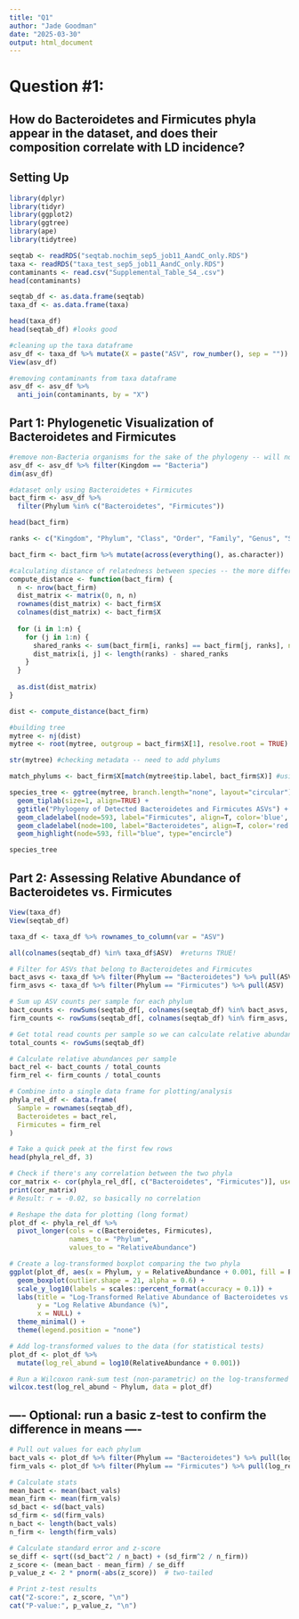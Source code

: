 ```yaml
---
title: "Q1"
author: "Jade Goodman"
date: "2025-03-30"
output: html_document
---
```

# Question #1:
## How do Bacteroidetes and Firmicutes phyla appear in the dataset, and does their composition correlate with LD incidence? 



## Setting Up
```r
library(dplyr)
library(tidyr)
library(ggplot2)
library(ggtree)
library(ape)
library(tidytree)
```

```r
seqtab <- readRDS("seqtab.nochim_sep5_job11_AandC_only.RDS")       
taxa <- readRDS("taxa_test_sep5_job11_AandC_only.RDS")    
contaminants <- read.csv("Supplemental_Table_S4_.csv")
head(contaminants)

seqtab_df <- as.data.frame(seqtab)
taxa_df <- as.data.frame(taxa)

head(taxa_df)
head(seqtab_df) #looks good 
```

```r
#cleaning up the taxa dataframe
asv_df <- taxa_df %>% mutate(X = paste("ASV", row_number(), sep = ""))
View(asv_df)

#removing contaminants from taxa dataframe
asv_df <- asv_df %>%
  anti_join(contaminants, by = "X")
```

## Part 1: Phylogenetic Visualization of Bacteroidetes and Firmicutes
```r
#remove non-Bacteria organisms for the sake of the phylogeny -- will not run if not narrowed down further
asv_df <- asv_df %>% filter(Kingdom == "Bacteria")
dim(asv_df)

#dataset only using Bacteroidetes + Firmicutes
bact_firm <- asv_df %>%
  filter(Phylum %in% c("Bacteroidetes", "Firmicutes"))

head(bact_firm)
```

```r
ranks <- c("Kingdom", "Phylum", "Class", "Order", "Family", "Genus", "Species") #establishing columns as classifications
```

```r
bact_firm <- bact_firm %>% mutate(across(everything(), as.character))

#calculating distance of relatedness between species -- the more differences there are, the higher the distance
compute_distance <- function(bact_firm) {
  n <- nrow(bact_firm)
  dist_matrix <- matrix(0, n, n)
  rownames(dist_matrix) <- bact_firm$X
  colnames(dist_matrix) <- bact_firm$X
  
  for (i in 1:n) {
    for (j in 1:n) {
      shared_ranks <- sum(bact_firm[i, ranks] == bact_firm[j, ranks], na.rm = TRUE)
      dist_matrix[i, j] <- length(ranks) - shared_ranks
    }
  }
  
  as.dist(dist_matrix)
}

dist <- compute_distance(bact_firm)
```

```r
#building tree
mytree <- nj(dist)
mytree <- root(mytree, outgroup = bact_firm$X[1], resolve.root = TRUE)

str(mytree) #checking metadata -- need to add phylums

match_phylums <- bact_firm$X[match(mytree$tip.label, bact_firm$X)] #using this to match ASVs to nodes
```

```r
species_tree <- ggtree(mytree, branch.length="none", layout="circular") +
  geom_tiplab(size=1, align=TRUE) + 
  ggtitle("Phylogeny of Detected Bacteroidetes and Firmicutes ASVs") +
  geom_cladelabel(node=593, label="Firmicutes", align=T, color='blue', hjust=-1) +
  geom_cladelabel(node=100, label="Bacteroidetes", align=T, color='red', hjust=-1) +
  geom_highlight(node=593, fill="blue", type="encircle")

species_tree
```

## Part 2: Assessing Relative Abundance of Bacteroidetes vs. Firmicutes
```r
View(taxa_df)
View(seqtab_df)

taxa_df <- taxa_df %>% rownames_to_column(var = "ASV")

all(colnames(seqtab_df) %in% taxa_df$ASV)  #returns TRUE!
```

```r
# Filter for ASVs that belong to Bacteroidetes and Firmicutes
bact_asvs <- taxa_df %>% filter(Phylum == "Bacteroidetes") %>% pull(ASV)
firm_asvs <- taxa_df %>% filter(Phylum == "Firmicutes") %>% pull(ASV)

# Sum up ASV counts per sample for each phylum
bact_counts <- rowSums(seqtab_df[, colnames(seqtab_df) %in% bact_asvs, drop = FALSE])
firm_counts <- rowSums(seqtab_df[, colnames(seqtab_df) %in% firm_asvs, drop = FALSE])

# Get total read counts per sample so we can calculate relative abundance
total_counts <- rowSums(seqtab_df)

# Calculate relative abundances per sample
bact_rel <- bact_counts / total_counts
firm_rel <- firm_counts / total_counts

# Combine into a single data frame for plotting/analysis
phyla_rel_df <- data.frame(
  Sample = rownames(seqtab_df),
  Bacteroidetes = bact_rel,
  Firmicutes = firm_rel
)

# Take a quick peek at the first few rows
head(phyla_rel_df, 3)
```

```r
# Check if there's any correlation between the two phyla
cor_matrix <- cor(phyla_rel_df[, c("Bacteroidetes", "Firmicutes")], use = "complete.obs")
print(cor_matrix)
# Result: r = -0.02, so basically no correlation
```

```r
# Reshape the data for plotting (long format)
plot_df <- phyla_rel_df %>%
  pivot_longer(cols = c(Bacteroidetes, Firmicutes),
               names_to = "Phylum",
               values_to = "RelativeAbundance")

# Create a log-transformed boxplot comparing the two phyla
ggplot(plot_df, aes(x = Phylum, y = RelativeAbundance + 0.001, fill = Phylum)) +
  geom_boxplot(outlier.shape = 21, alpha = 0.6) +
  scale_y_log10(labels = scales::percent_format(accuracy = 0.1)) +
  labs(title = "Log-Transformed Relative Abundance of Bacteroidetes vs. Firmicutes",
       y = "Log Relative Abundance (%)",
       x = NULL) +
  theme_minimal() +
  theme(legend.position = "none")

# Add log-transformed values to the data (for statistical tests)
plot_df <- plot_df %>%
  mutate(log_rel_abund = log10(RelativeAbundance + 0.001))
```

```r
# Run a Wilcoxon rank-sum test (non-parametric) on the log-transformed data
wilcox.test(log_rel_abund ~ Phylum, data = plot_df)
```

## ---- Optional: run a basic z-test to confirm the difference in means ---- 

```r
# Pull out values for each phylum
bact_vals <- plot_df %>% filter(Phylum == "Bacteroidetes") %>% pull(log_rel_abund)
firm_vals <- plot_df %>% filter(Phylum == "Firmicutes") %>% pull(log_rel_abund)
```

```r
# Calculate stats
mean_bact <- mean(bact_vals)
mean_firm <- mean(firm_vals)
sd_bact <- sd(bact_vals)
sd_firm <- sd(firm_vals)
n_bact <- length(bact_vals)
n_firm <- length(firm_vals)
```

```r
# Calculate standard error and z-score
se_diff <- sqrt((sd_bact^2 / n_bact) + (sd_firm^2 / n_firm))
z_score <- (mean_bact - mean_firm) / se_diff
p_value_z <- 2 * pnorm(-abs(z_score))  # two-tailed

# Print z-test results
cat("Z-score:", z_score, "\n")
cat("P-value:", p_value_z, "\n")
```
